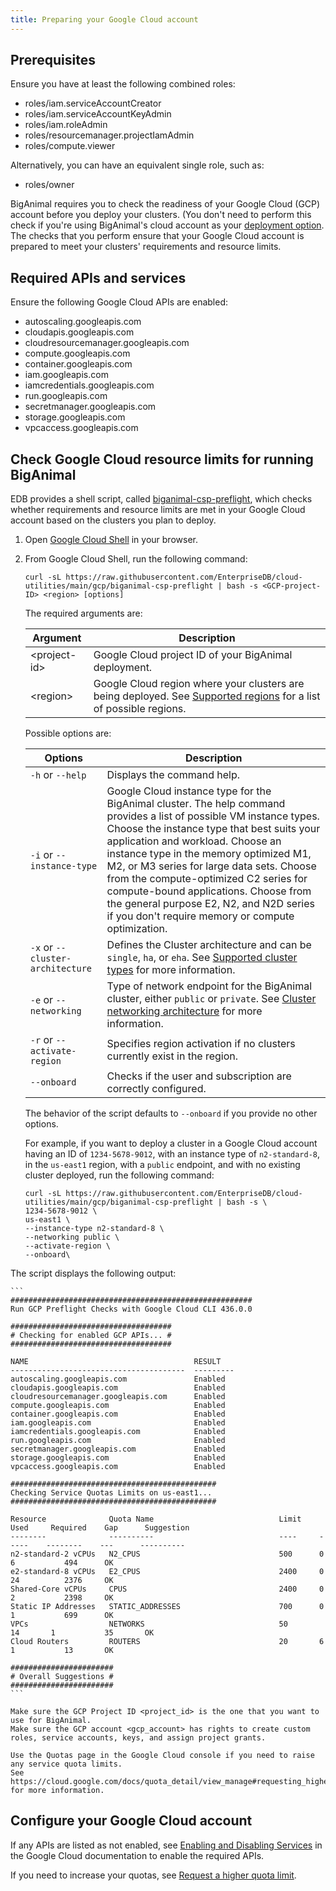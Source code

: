 ```yaml
---
title: Preparing your Google Cloud account 
---
```


## Prerequisites

Ensure you have at least the following combined roles:
- roles/iam.serviceAccountCreator
- roles/iam.serviceAccountKeyAdmin
- roles/iam.roleAdmin
- roles/resourcemanager.projectIamAdmin
- roles/compute.viewer

Alternatively, you can have an equivalent single role, such as:
- roles/owner

BigAnimal requires you to check the readiness of your Google Cloud (GCP) account before you deploy your clusters. (You don't need to perform this check if you're using BigAnimal's cloud account as your [deployment option](/biganimal/release/planning/deployment_options/). The checks that you perform ensure that your Google Cloud account is prepared to meet your clusters' requirements and resource limits.

## Required APIs and services

Ensure the following Google Cloud APIs are enabled:

- autoscaling.googleapis.com               
- cloudapis.googleapis.com                 
- cloudresourcemanager.googleapis.com      
- compute.googleapis.com                   
- container.googleapis.com                 
- iam.googleapis.com                       
- iamcredentials.googleapis.com            
- run.googleapis.com                       
- secretmanager.googleapis.com             
- storage.googleapis.com                   
- vpcaccess.googleapis.com     


## Check Google Cloud resource limits for running BigAnimal

EDB provides a shell script, called [biganimal-csp-preflight](https://github.com/EnterpriseDB/cloud-utilities/blob/main/gcp/biganimal-csp-preflight), which checks whether requirements and resource limits are met in your Google Cloud account based on the clusters you plan to deploy.

1.  Open [Google Cloud Shell](https://cloud.google.com/shell) in your browser.
2.  From Google Cloud Shell, run the following command:

    ```shell
    curl -sL https://raw.githubusercontent.com/EnterpriseDB/cloud-utilities/main/gcp/biganimal-csp-preflight | bash -s <GCP-project-ID> <region> [options]
    ```
    The required arguments are:

    | Argument | Description |
    | -------- | ----------- |
    | &lt;project-id> | Google Cloud project ID of your BigAnimal deployment. |
    | &lt;region> | Google Cloud region where your clusters are being deployed. See [Supported regions](/biganimal/release/overview/03a_region_support/#google-cloud-regions-1) for a list of possible regions. |

    Possible options are:

    | Options | Description |
    | ------- | ----------- |
    | `-h` or `--help`| Displays the command help. |
    | `-i` or `--instance-type` | Google Cloud instance type for the BigAnimal cluster. The help command provides a list of possible VM instance types. Choose the instance type that best suits your application and workload. Choose an instance type in the memory optimized M1, M2, or M3 series for large data sets. Choose from the compute-optimized C2 series for compute-bound applications. Choose from the general purpose E2, N2, and N2D series if you don't require memory or compute optimization.|
    | `-x` or `--cluster-architecture` | Defines the Cluster architecture and can be `single`, `ha`, or `eha`. See [Supported cluster types](/biganimal/release/overview/02_high_availability) for more information.|
    | `-e` or `--networking` | Type of network endpoint for the BigAnimal cluster, either `public` or `private`. See [Cluster networking architecture](/biganimal/latest/getting_started/creating_a_cluster/01_cluster_networking/) for more information. |
    | `-r` or `--activate-region` | Specifies region activation if no clusters currently exist in the region. |
    | `--onboard` | Checks if the user and subscription are correctly configured.

    
    The behavior of the script defaults to `--onboard` if you provide no other options.

    For example, if you want to deploy a cluster in a Google Cloud account having an ID of `1234-5678-9012`, with an instance type of `n2-standard-8`, in the `us-east1` region, with a `public` endpoint, and with no existing cluster deployed, run the following command:

    ```shell
    curl -sL https://raw.githubusercontent.com/EnterpriseDB/cloud-utilities/main/gcp/biganimal-csp-preflight | bash -s \
    1234-5678-9012 \
    us-east1 \
    --instance-type n2-standard-8 \
    --networking public \
    --activate-region \
    --onboard\
    ```

The script displays the following output:

    ```
    ######################################################
    Run GCP Preflight Checks with Google Cloud CLI 436.0.0

    ####################################
    # Checking for enabled GCP APIs... #
    ####################################

    NAME                                     RESULT
    ---------------------------------------  ---------
    autoscaling.googleapis.com               Enabled
    cloudapis.googleapis.com                 Enabled
    cloudresourcemanager.googleapis.com      Enabled
    compute.googleapis.com                   Enabled
    container.googleapis.com                 Enabled
    iam.googleapis.com                       Enabled
    iamcredentials.googleapis.com            Enabled
    run.googleapis.com                       Enabled
    secretmanager.googleapis.com             Enabled
    storage.googleapis.com                   Enabled
    vpcaccess.googleapis.com                 Enabled

    ##############################################
    Checking Service Quotas Limits on us-east1...
    ##############################################

    Resource              Quota Name                            Limit    Used     Required    Gap      Suggestion
    --------              ----------                            ----     -----    --------    ---      ----------
    n2-standard-2 vCPUs   N2_CPUS                               500      0        6           494      OK
    e2-standard-8 vCPUs   E2_CPUS                               2400     0        24          2376     OK
    Shared-Core vCPUs     CPUS                                  2400     0        2           2398     OK
    Static IP Addresses   STATIC_ADDRESSES                      700      0        1           699      OK
    VPCs                  NETWORKS                              50       14       1           35       OK
    Cloud Routers         ROUTERS                               20       6        1           13       OK

    #######################
    # Overall Suggestions #
    #######################
    ```

    Make sure the GCP Project ID <project_id> is the one that you want to use for BigAnimal.
    Make sure the GCP account <gcp_account> has rights to create custom roles, service accounts, keys, and assign project grants.

    Use the Quotas page in the Google Cloud console if you need to raise any service quota limits.
    See https://cloud.google.com/docs/quota_detail/view_manage#requesting_higher_quota for more information.

## Configure your Google Cloud account

If any APIs are listed as not enabled, see [Enabling and Disabling Services](https://cloud.google.com/service-usage/docs/enable-disable) in the Google Cloud documentation to enable the required APIs. 

If you need to increase your quotas, see [Request a higher quota limit](https://cloud.google.com/docs/quota_detail/view_manage#requesting_higher_quota).